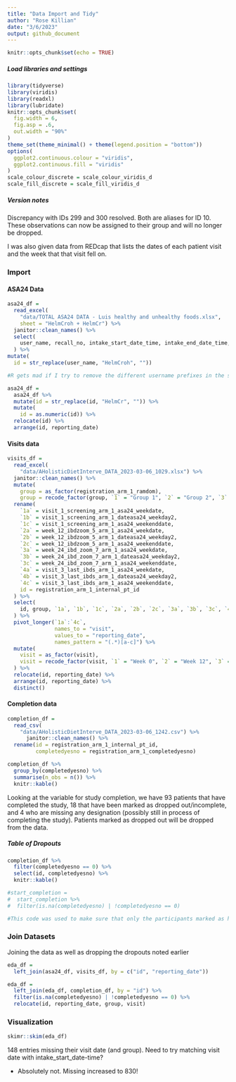 ---
title: "Data Import and Tidy"
author: "Rose Killian"
date: "3/6/2023"
output: github_document
---

```{r setup, include=FALSE}
knitr::opts_chunk$set(echo = TRUE)

```

##### Load libraries and settings

```{r libraries and settings, warning=FALSE, message=FALSE}

library(tidyverse)
library(viridis)
library(readxl)
library(lubridate)
knitr::opts_chunk$set(
  fig.width = 6,
  fig.asp = .6,
  out.width = "90%"
)
theme_set(theme_minimal() + theme(legend.position = "bottom"))
options(
  ggplot2.continuous.colour = "viridis",
  ggplot2.continuous.fill = "viridis"
)
scale_colour_discrete = scale_colour_viridis_d
scale_fill_discrete = scale_fill_viridis_d
```

##### Version notes
Discrepancy with IDs 299 and 300 resolved. Both are aliases for ID 10. These observations can now be assigned to their group and will no longer be dropped. 

I was also given data from REDcap that lists the dates of each patient visit and the week that that visit fell on. 

### Import

#### ASA24 Data
```{r import asa24}
asa24_df = 
  read_excel(
    "data/TOTAL ASA24 DATA - Luis healthy and unhealthy foods.xlsx",
    sheet = "HelmCroh + HelmCr") %>%
  janitor::clean_names() %>% 
  select(
    user_name, recall_no, intake_start_date_time, intake_end_date_time, reporting_date, f_total, v_total, v_legumes, g_whole, pf_poult, pf_seafd_hi, pf_seafd_low, pf_nutsds, pf_legumes, d_yogurt, g_refined, pf_meat, pf_curedmeat, solid_fats, add_sugars, kcal, prot, tfat, carb, sugr, fibe, sfat, chole
  ) %>% 
mutate(
  id = str_replace(user_name, "HelmCroh", ""))

#R gets mad if I try to remove the different username prefixes in the same step. I'm sure there is a more elegant way to do this but this works so for now this is how it is. Code above imports, cleans names, and removes the first prefix used for user_name and makes new variable "id". Code below removes second prefix and converts vector to numeric.

asa24_df = 
  asa24_df %>% 
  mutate(id = str_replace(id, "HelmCr", "")) %>% 
  mutate(
    id = as.numeric(id)) %>% 
  relocate(id) %>% 
  arrange(id, reporting_date)
```

#### Visits data
```{r visit dates}
visits_df = 
  read_excel(
    "data/AHolisticDietInterve_DATA_2023-03-06_1029.xlsx") %>% 
  janitor::clean_names() %>% 
  mutate(
    group = as_factor(registration_arm_1_ramdom),
    group = recode_factor(group, `1` = "Group 1", `2` = "Group 2", `3` = "Group 3P", `4` = "Group 3C")) %>% 
  rename(
    `1a` = visit_1_screening_arm_1_asa24_weekdate,
    `1b` = visit_1_screening_arm_1_dateasa24_weekday2,
    `1c` = visit_1_screening_arm_1_asa24_weekenddate,
    `2a` = week_12_ibdzoom_5_arm_1_asa24_weekdate,
    `2b` = week_12_ibdzoom_5_arm_1_dateasa24_weekday2,
    `2c` = week_12_ibdzoom_5_arm_1_asa24_weekenddate,
    `3a` = week_24_ibd_zoom_7_arm_1_asa24_weekdate,
    `3b` = week_24_ibd_zoom_7_arm_1_dateasa24_weekday2,
    `3c` = week_24_ibd_zoom_7_arm_1_asa24_weekenddate,
    `4a` = visit_3_last_ibds_arm_1_asa24_weekdate,
    `4b` = visit_3_last_ibds_arm_1_dateasa24_weekday2,
    `4c` = visit_3_last_ibds_arm_1_asa24_weekenddate,
    id = registration_arm_1_internal_pt_id
  ) %>% 
  select(
    id, group, `1a`, `1b`, `1c`, `2a`, `2b`, `2c`, `3a`, `3b`, `3c`, `4a`, `4b`, `4c`
  ) %>% 
  pivot_longer(`1a`:`4c`,
               names_to = "visit",
               values_to = "reporting_date",
               names_pattern = "(.*)[a-c]") %>% 
  mutate(
    visit = as_factor(visit),
    visit = recode_factor(visit, `1` = "Week 0", `2` = "Week 12", `3` = "Week 24", `4` = "Week 36")
  ) %>% 
  relocate(id, reporting_date) %>% 
  arrange(id, reporting_date) %>% 
  distinct()
```


#### Completion data

```{r import completion}
completion_df = 
  read_csv(
    "data/AHolisticDietInterve_DATA_2023-03-06_1242.csv") %>% 
      janitor::clean_names() %>% 
  rename(id = registration_arm_1_internal_pt_id,
         completedyesno = registration_arm_1_completedyesno)

completion_df %>% 
  group_by(completedyesno) %>% 
  summarise(n_obs = n()) %>% 
  knitr::kable()
```
Looking at the variable for study completion, we have 93 patients that have completed the study, 18 that have been marked as dropped out/incomplete, and 4 who are missing any designation (possibly still in process of completing the study). Patients marked as dropped out will be dropped from the data.

##### Table of Dropouts

```{r dropout table}
completion_df %>% 
  filter(completedyesno == 0) %>% 
  select(id, completedyesno) %>% 
  knitr::kable()
```


```{r test of drop dropouts}
#start_completion =
#  start_completion %>% 
#  filter(is.na(completedyesno) | !completedyesno == 0)

#This code was used to make sure that only the participants marked as having dropped out were dropped from the dataset.
```


### Join Datasets

Joining the data as well as dropping the dropouts noted earlier

```{r merge}
eda_df = 
  left_join(asa24_df, visits_df, by = c("id", "reporting_date"))

eda_df = 
  left_join(eda_df, completion_df, by = "id") %>% 
  filter(is.na(completedyesno) | !completedyesno == 0) %>% 
  relocate(id, reporting_date, group, visit)

```

### Visualization

```{r merged data overview}
skimr::skim(eda_df)
```

148 entries missing their visit date (and group). Need to try matching visit date with intake_start_date-time? 

* Absolutely not. Missing increased to 830!